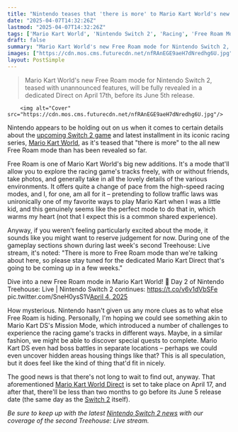 ```yaml
---
title: "Nintendo teases that 'there is more' to Mario Kart World's new free roam mode than we're aware of, and I'm hoping for the return of my favorite DS feature"
date: "2025-04-07T14:32:26Z"
lastmod: "2025-04-07T14:32:26Z"
tags: ['Mario Kart World', 'Nintendo Switch 2', 'Racing', 'Free Roam Mode']
draft: false
summary: "Mario Kart World's new Free Roam mode for Nintendo Switch 2,  teased with unannounced features, will be fully revealed in a dedicated Direct on April 17th, before its June 5th release."
images: ["https://cdn.mos.cms.futurecdn.net/nfRAnEGE9aeH7dNredhg6U.jpg"]
layout: PostSimple
---
```

> Mario Kart World's new Free Roam mode for Nintendo Switch 2,  teased with unannounced features, will be fully revealed in a dedicated Direct on April 17th, before its June 5th release.


        <img alt="Cover" src="https://cdn.mos.cms.futurecdn.net/nfRAnEGE9aeH7dNredhg6U.jpg"/>
        
Nintendo appears to be holding out on us when it comes to certain details about the [<u>upcoming Switch 2 game</u>](https://www.gamesradar.com/upcoming-switch-2-games/) and latest installment in its iconic racing series, [<u>Mario Kart World</u>](https://www.gamesradar.com/games/mario-kart-world-guide/), as it's teased that "there is more" to the all new Free Roam mode than has been revealed so far.

Free Roam is one of Mario Kart World's big new additions. It's a mode that'll allow you to explore the racing game's tracks freely, with or without friends, take photos, and generally take in all the lovely details of the various environments. It offers quite a change of pace from the high-speed racing modes, and I, for one, am all for it – pretending to follow traffic laws was unironically one of my favorite ways to play Mario Kart when I was a little kid, and this genuinely seems like the perfect mode to do that in, which warms my heart (not that I expect this is a common shared experience).

Anyway, if you weren't feeling particularly excited about the mode, it sounds like you might want to reserve judgement for now. During one of the gameplay sections shown during last week's second Treehouse: Live stream, it's noted: "There is more to Free Roam mode than we're talking about here, so please stay tuned for the dedicated Mario Kart Direct that's going to be coming up in a few weeks."

Dive into a new Free Roam mode in Mario Kart World! 🌊 Day 2 of Nintendo Treehouse: Live | Nintendo Switch 2 continues: https://t.co/v6v1dVbSFe pic.twitter.com/SneH0ysS1V[April 4, 2025](https://twitter.com/cantworkitout/status/1908200504535986549)

How mysterious. Nintendo hasn't given us any more clues as to what else Free Roam is hiding. Personally, I'm hoping we could see something akin to Mario Kart DS's Mission Mode, which introduced a number of challenges to experience the racing game's tracks in different ways. Maybe, in a similar fashion, we might be able to discover special quests to complete. Mario Kart DS even had boss battles in separate locations – perhaps we could even uncover hidden areas housing things like that? This is all speculation, but it does feel like the kind of thing that'd fit in nicely.

The good news is that there's not long to wait to find out, anyway. That aforementioned [<u>Mario Kart World Direct</u>](https://www.gamesradar.com/games/racing/mario-kart-world-the-switch-2-exclusive-racing-game-is-getting-its-own-dedicated-nintendo-direct-this-month/) is set to take place on April 17, and after that, there'll be less than two months to go before its June 5 release date (the same day as the [<u>Switch 2</u>](https://www.gamesradar.com/nintendo-switch-2-guide/) itself).

*Be sure to keep up with the latest *[<u><em>Nintendo Switch 2 news</em></u>](https://www.gamesradar.com/news/live/nintendo-switch-2-treehouse-live-gameplay-news/)* with our coverage of the second Treehouse: Live stream.*
        